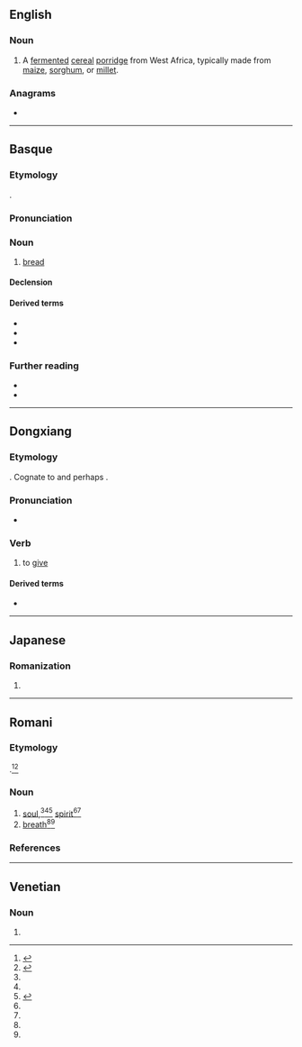 {{also|ōgi|ögi}}
==English==
{{wikipedia|Ogi (food)}}

===Noun===
{{en-noun|-}}

# A [[ferment]]ed [[cereal]] [[porridge]] from West Africa, typically made from [[maize]], [[sorghum]], or [[millet]].

===Anagrams===
* {{anagrams|en|a=gio|Gio|Goi|IGO|goi}}

----

==Basque==

===Etymology===
{{inh+|eu|euq-pro|*ogi}}.

===Pronunciation===
{{eu-IPA}}

===Noun===
{{eu-noun|in}}

# [[bread]]

====Declension====
{{eu-decl-inanim}}

====Derived terms====
* {{l|eu|okin}}
* {{l|eu|otarteko}}
* {{l|eu|otordu}}

===Further reading===
* {{R:EH}}
* {{R:OEH}}

{{C|eu|Foods}}

----

==Dongxiang==

===Etymology===
{{inh+|sce|xgn-pro|*ög-}}. Cognate to {{cog|mn|өгөх}} and perhaps {{cog|zkt|𘲆|tr=û}}.

===Pronunciation===
* {{IPA|sce|/oˈki/|[ʷoˈki]}}

===Verb===
{{sce-verb}}

# to [[give]]
#: {{ux|sce|Chi matei [[ana#Dongxiang|anane]] bayasigvasenu, [[ana#Dongxiang|anachi]] tade baer lie '''ogine'''.|No matter how much you make your mother happy, she will not '''give''' you money.}}

====Derived terms====
* {{l|sce|ogidan|t=[[manner]] of [[giving]]}}

----

==Japanese==

===Romanization===
{{ja-romaji}}

# {{ja-romanization of|おぎ}}

----

==Romani==

===Etymology===
{{bor+|rom|xcl|հոգի}}.<ref name="bi">{{R:rom:Boretzky-Igla|ogí|page=200a}}</ref><ref name="s">{{cite-book|author=Andrea Scala|chapter=Romani Lexicon|editors=Yaron Matras; Anton Tenser|title=The Palgrave Handbook of Romani Language and Linguistics|publisher=Palgrave Macmillan|year=2020|pages=100, 109|isbn=978-3-030-28107-6}}</ref>

===Noun===
{{head|rom|noun|g=m|nominative plural|ogǎ|cat2=2-syllable words}}

# [[soul]],<ref name="bi"/><ref name="s"/><ref name="c">{{R:Courthiade:2009|entry=o og/i, -ěs- m. -ǎ, -ěn-|pages=259b-260a}}</ref> [[spirit]]<ref name="bi"/><ref name="c"/>
# [[breath]]<ref name="bi"/><ref name="c"/>

===References===
<references/>

{{c|rom|Society}}

----

==Venetian==

===Noun===
{{head|vec|noun form}}

# {{plural of|vec|ogio}}
